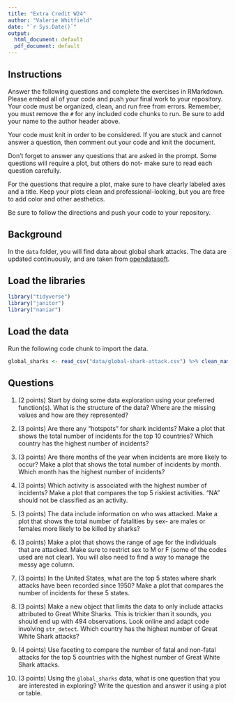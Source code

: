 ```yaml
---
title: "Extra Credit W24"
author: "Valerie Whitfield"
date: "`r Sys.Date()`"
output:
  html_document: default
  pdf_document: default
---
```


## Instructions
Answer the following questions and complete the exercises in RMarkdown. Please embed all of your code and push your final work to your repository. Your code must be organized, clean, and run free from errors. Remember, you must remove the `#` for any included code chunks to run. Be sure to add your name to the author header above. 

Your code must knit in order to be considered. If you are stuck and cannot answer a question, then comment out your code and knit the document.  

Don't forget to answer any questions that are asked in the prompt. Some questions will require a plot, but others do not- make sure to read each question carefully.  

For the questions that require a plot, make sure to have clearly labeled axes and a title. Keep your plots clean and professional-looking, but you are free to add color and other aesthetics.  

Be sure to follow the directions and push your code to your repository.

## Background
In the `data` folder, you will find data about global shark attacks. The data are updated continuously, and are taken from [opendatasoft](https://public.opendatasoft.com/explore/dataset/global-shark-attack/table/?flg=en-us&disjunctive.country&disjunctive.area&disjunctive.activity).  

## Load the libraries
```r
library("tidyverse")
library("janitor")
library("naniar")
```

## Load the data
Run the following code chunk to import the data.
```r
global_sharks <- read_csv("data/global-shark-attack.csv") %>% clean_names()
```

## Questions
1. (2 points) Start by doing some data exploration using your preferred function(s). What is the structure of the data? Where are the missing values and how are they represented?  


2. (3 points) Are there any "hotspots" for shark incidents? Make a plot that shows the total number of incidents for the top 10 countries? Which country has the highest number of incidents?


3. (3 points) Are there months of the year when incidents are more likely to occur? Make a plot that shows the total number of incidents by month. Which month has the highest number of incidents?


4. (3 points) Which activity is associated with the highest number of incidents? Make a plot that compares the top 5 riskiest activities. "NA" should not be classified as an activity.


5. (3 points) The data include information on who was attacked. Make a plot that shows the total number of fatalities by sex- are males or females more likely to be killed by sharks?


6. (3 points) Make a plot that shows the range of age for the individuals that are attacked. Make sure to restrict sex to M or F (some of the codes used are not clear). You will also need to find a way to manage the messy age column.


7. (3 points) In the United States, what are the top 5 states where shark attacks have been recorded since 1950? Make a plot that compares the number of incidents for these 5 states.


8. (3 points) Make a new object that limits the data to only include attacks attributed to Great White Sharks. This is trickier than it sounds, you should end up with 494 observations. Look online and adapt code involving `str_detect`. Which country has the highest number of Great White Shark attacks?


9. (4 points) Use faceting to compare the number of fatal and non-fatal attacks for the top 5 countries with the highest number of Great White Shark attacks.


10. (3 points) Using the `global_sharks` data, what is one question that you are interested in exploring? Write the question and answer it using a plot or table. 